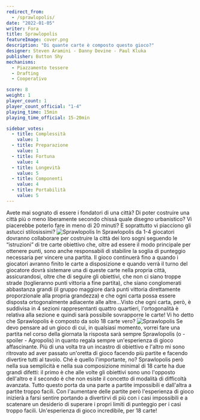 ```yaml
---
redirect_from:
  - /sprawlopolis/
date: "2022-01-05"
writer: Fora
title: Sprawlopolis
featureImage: cover.png
description: "Di quante carte è composto questo gioco?"
designer: Steven Aramini - Danny Devine - Paul Kluka
publisher: Button Shy
mechanisms:
  - Piazzamento tessere
  - Drafting
  - Cooperativo

score: 8
weight: 1
player_count: 1
player_count_official: "1-4"
playing_time: 15min
playing_time_official: 15-20min

sidebar_votes:
  - title: Complessità
    value: 1
  - title: Preparazione
    value: 1
  - title: Fortuna
    value: 4
  - title: Longevità
    value: 5
  - title: Componenti
    value: 4
  - title: Portabilità
    value: 5
---
```


<Setting>
  Avete mai sognato di essere i fondatori di una città? Di poter costruire una
  città più o meno liberamente secondo chissà quale disegno urbanistico? Vi
  piacerebbe poterlo fare in meno di 20 minuti? E soprattutto vi piacciono gli
  astucci stilosissimi?
</Setting>

<img src="./game1.jpg" alt="Sprawlopolis" />

<Rules>
  In Sprawlopolis da 1-4 giocatori dovranno collaborare per costruire la città
  dei loro sogni seguendo le “istruzioni” di tre carte obiettivo che, oltre ad
  essere il modo principale per ottenere punti, sono anche responsabili di
  stabilire la soglia di punteggio necessaria per vincere una partita. Il gioco
  continuerà fino a quando i giocatori avranno finito le carte a disposizione e
  quando verrà il turno del giocatore dovrà sistemare una di queste carte nella
  propria città, assicurandosi, oltre che di seguire gli obiettivi, che non ci
  siano troppe strade (toglieranno punti vittoria a fine partita), che siano
  conglomerati abbastanza grandi (il gruppo maggiore darà punti vittoria
  direttamente proporzionale alla propria grandezza) e che ogni carta possa
  essere disposta ortogonalmente adiacente alle altre…Visto che ogni carta,
  però, è suddivisa in 4 sezioni rappresentanti quattro quartieri,
  l'ortogonalità è relativa alla sezione e quindi sarà possibile sovrapporre le
  carte! Vi ho detto che Sprawlopolis è composto da solo 18 carte vero?
</Rules>

<img src="./game2.jpg" alt="Sprawlopolis" />

<Feedback>
  Se devo pensare ad un gioco di cui, in qualsiasi momento, vorrei fare una
  partita nel corso della giornata la risposta sarà sempre Sprawlopolis (o -
  spoiler - Agropolis) in quanto regala sempre un'esperienza di gioco
  affascinante. Più di una volta tra un incastro di obiettivo e l'altro mi sono
  ritrovato ad aver passato un'oretta di gioco facendo più partite e facendo
  divertire tutti al tavolo. Ché è quello l'importante, no? Sprawlopolis però
  nella sua semplicità e nella sua composizione minimal di 18 carte ha due
  grandi difetti: il primo è che alle volte gli obiettivi sono uno l'opposto
  dell'altro e il secondo è che non esiste il concetto di modalità di difficoltà
  avanzata. Tutto questo porta da una parte a partite impossibili e dall'altra a
  partite troppo facili. Con l'aumentare delle partite però l'esperienza di
  gioco inizierà a farsi sentire portando a divertirvi di più con i casi
  impossibili e a scatenare un desiderio di superare i propri limiti di
  punteggio per i casi troppo facili. Un'esperienza di gioco incredibile, per 18
  carte!
</Feedback>

<Instagram id="CYVyUe5lVOO" />
